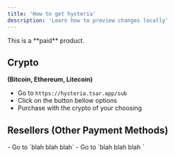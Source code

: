 ```yaml
---
title: 'How to get hysteria'
description: 'Learn how to preview changes locally'
---
```


<Info>
  This is a **paid** product.
</Info>

## Crypto
**(Bitcoin, Ethereum, Litecoin)**

- Go to `https://hysteria.tsar.app/sub` 
- Click on the button bellow options
- Purchase with the crypto of your choosing

## Resellers (Other Payment Methods)

<AccordionGroup>
  <Accordion title="Paypal">
    - Go to `blah blah blah`
  </Accordion>
  <Accordion title="Cashapp">
    - Go to `blah blah blah `
  </Accordion>
</AccordionGroup>